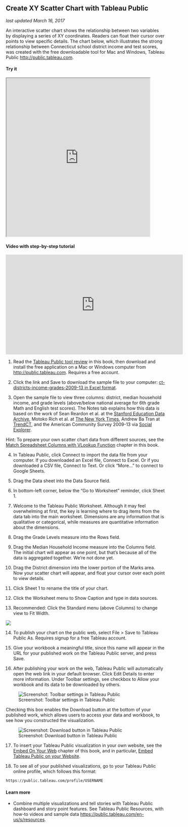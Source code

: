 ## Create XY Scatter Chart with Tableau Public {#scatter-chart-tableau}
*last updated March 16, 2017*

An interactive scatter chart shows the relationship between two variables by displaying a series of XY coordinates. Readers can float their cursor over points to view specific details. The chart below, which illustrates the strong relationship between Connecticut school district income and test scores, was created with the free downloadable tool for Mac and Windows, Tableau Public <http://public.tableau.com>.

#### Try it {-}

<iframe src="https://public.tableau.com/views/CTSchoolDistrictsbyIncomeandGradeLevels2009-13/Sheet1?:showVizHome=no&:embed=true" width="90%" height="500"></iframe>

#### Video with step-by-step tutorial {-}
<iframe width="560" height="315" src="https://www.youtube.com/embed/70RKjT91cjs?rel=0" frameborder="0" allow="autoplay; encrypted-media" allowfullscreen></iframe>

1) Read the [Tableau Public tool review](tableau-public) in this book, then download and install the free application on a Mac or Windows computer from <http://public.tableau.com>. Requires a free account.

2) Click the link and Save to download the sample file to your computer: [ct-districts-income-grades-2009-13 in Excel format](data/ct-districts-income-grades-2009-13.xlsx).

3) Open the sample file to view three columns: district, median household income, and grade levels (above/below national average for 6th grade Math and English test scores). The Notes tab explains how this data is based on the work of Sean Reardon et al. at the [Stanford Education Data Archive](http://purl.stanford.edu/db586ns4974), Motoko Rich et al. at [The New York Times](http://www.nytimes.com/interactive/2016/04/29/upshot/money-race-and-success-how-your-school-district-compares.html), Andrew Ba Tran at [TrendCT](http://trendct.org/2016/05/06/wealth-and-grades-compare-connecticuts-school-districts/), and the American Community Survey 2009-13 via [Social Explorer](http://socialexplorer.com).

Hint: To prepare your own scatter chart data from different sources, see the [Match Spreadsheet Columns with VLookup Function](vlookup) chapter in this book.

4) In Tableau Public, click Connect to import the data file from your computer. If you downloaded an Excel file, Connect to Excel. Or if you downloaded a CSV file, Connect to Text. Or click "More..." to connect to Google Sheets.

5) Drag the Data sheet into the Data Source field.

6) In bottom-left corner, below the "Go to Worksheet" reminder, click Sheet 1.

7) Welcome to the Tableau Public Worksheet. Although it may feel overwhelming at first, the key is learning where to drag items from the data tab into the main worksheet. Dimensions are any information that is qualitative or categorical, while measures are quantitative information about the dimensions.

8) Drag the Grade Levels measure into the Rows field.

9) Drag the Median Household Income measure into the Columns field. The initial chart will appear as one point, but that's because all of the data is aggregated together. We're not done yet.

10) Drag the District dimension into the lower portion of the Marks area. Now your scatter chart will appear, and float your cursor over each point to view details.

11) Click Sheet 1 to rename the title of your chart.

12) Click the Worksheet menu to Show Caption and type in data sources.

13) Recommended: Click the Standard menu (above Columns) to change view to Fit Width.

![](images/05-chart/tableau-standard-fit-width.png)

14) To publish your chart on the public web, select File > Save to Tableau Public As. Requires signup for a free Tableau account.  

15) Give your workbook a meaningful title, since this name will appear in the URL for your published work on the Tableau Public server, and press Save.

16) After publishing your work on the web, Tableau Public will automatically open the web link in your default browser. Click Edit Details to enter more information. Under Toolbar settings, see checkbox to Allow your workbook and its data to be downloaded by others.

![Screenshot: Toolbar settings in Tableau Public](images/05-chart/tableau-toolbar-settings-allow.png)

Checking this box enables the Download button at the bottom of your published work, which allows users to access your data and workbook, to see how you constructed the visualization.

![Screenshot: Download button in Tableau Public](images/05-chart/tableau-download.png)

17) To insert your Tableau Public visualization in your own website, see the [Embed On Your Web](embed.html) chapter of this book, and in particular, [Embed Tableau Public on your Website](embed.html#tableau).

18) To see all of your published visualizations, go to your Tableau Public online profile, which follows this format:
```markdown
https://public.tableau.com/profile/USERNAME
```
#### Learn more {-}
- Combine multiple visualizations and tell stories with Tableau Public dashboard and story point features. See Tableau Public Resources, with how-to videos and sample data <https://public.tableau.com/en-us/s/resources>.
